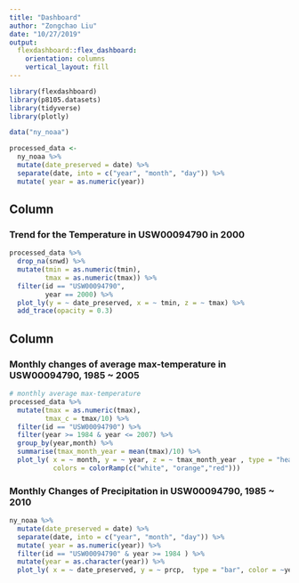 ```yaml
---
title: "Dashboard"
author: "Zongchao Liu"
date: "10/27/2019"
output: 
  flexdashboard::flex_dashboard:
    orientation: columns
    vertical_layout: fill
---
```


```r
library(flexdashboard)
library(p8105.datasets)
library(tidyverse)
library(plotly)
```


```r
data("ny_noaa")

processed_data <-
  ny_noaa %>%
  mutate(date_preserved = date) %>%
  separate(date, into = c("year", "month", "day")) %>%
  mutate( year = as.numeric(year))
```


Column {data-width=650}
-----------------------------------------------------------------------

### Trend for the Temperature in USW00094790 in 2000

```r
processed_data %>%
  drop_na(snwd) %>%
  mutate(tmin = as.numeric(tmin),
         tmax = as.numeric(tmax)) %>%
  filter(id == "USW00094790",
         year == 2000) %>%
  plot_ly(y = ~ date_preserved, x = ~ tmin, z = ~ tmax) %>%
  add_trace(opacity = 0.3)
```


Column {data-width=350}
-----------------------------------------------------------------------

### Monthly changes of average max-temperature in USW00094790, 1985 ~ 2005

```r
# monthly average max-temperature
processed_data %>%
  mutate(tmax = as.numeric(tmax),
         tmax_c = tmax/10) %>%
  filter(id == "USW00094790") %>%
  filter(year >= 1984 & year <= 2007) %>%
  group_by(year,month) %>%
  summarise(tmax_month_year = mean(tmax)/10) %>%
  plot_ly( x = ~ month, y = ~ year, z = ~ tmax_month_year , type = "heatmapgl",
           colors = colorRamp(c("white", "orange","red")))

```


### Monthly Changes of Precipitation in USW00094790, 1985 ~ 2010

```r
ny_noaa %>%
  mutate(date_preserved = date) %>%
  separate(date, into = c("year", "month", "day")) %>%
  mutate( year = as.numeric(year)) %>%
  filter(id == "USW00094790" & year >= 1984 ) %>%
  mutate(year = as.character(year)) %>%
  plot_ly( x = ~ date_preserved, y = ~ prcp,  type = "bar", color = ~year)
  
```